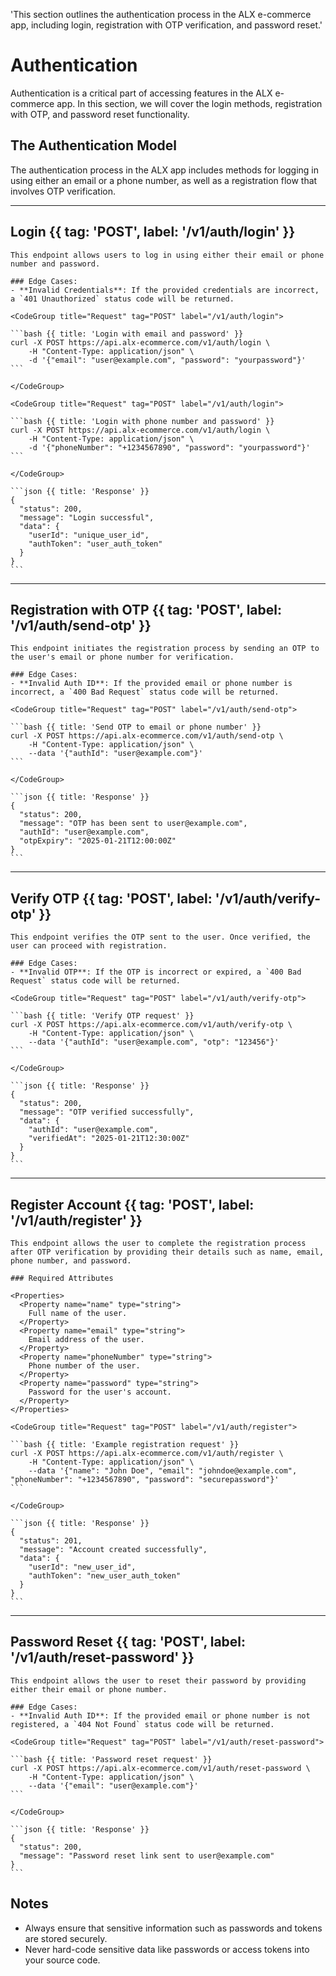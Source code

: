   'This section outlines the authentication process in the ALX e-commerce app, including login, registration with OTP verification, and password reset.'

# Authentication

Authentication is a critical part of accessing features in the ALX e-commerce app. In this section, we will cover the login methods, registration with OTP, and password reset functionality.

## The Authentication Model

The authentication process in the ALX app includes methods for logging in using either an email or a phone number, as well as a registration flow that involves OTP verification.

---

## Login {{ tag: 'POST', label: '/v1/auth/login' }}

<Row>
  <Col>

    This endpoint allows users to log in using either their email or phone number and password.

    ### Edge Cases:
    - **Invalid Credentials**: If the provided credentials are incorrect, a `401 Unauthorized` status code will be returned.

  </Col>
  <Col sticky>

    <CodeGroup title="Request" tag="POST" label="/v1/auth/login">

    ```bash {{ title: 'Login with email and password' }}
    curl -X POST https://api.alx-ecommerce.com/v1/auth/login \
        -H "Content-Type: application/json" \
        -d '{"email": "user@example.com", "password": "yourpassword"}'
    ```

    </CodeGroup>

    <CodeGroup title="Request" tag="POST" label="/v1/auth/login">

    ```bash {{ title: 'Login with phone number and password' }}
    curl -X POST https://api.alx-ecommerce.com/v1/auth/login \
        -H "Content-Type: application/json" \
        -d '{"phoneNumber": "+1234567890", "password": "yourpassword"}'
    ```

    </CodeGroup>

    ```json {{ title: 'Response' }}
    {
      "status": 200,
      "message": "Login successful",
      "data": {
        "userId": "unique_user_id",
        "authToken": "user_auth_token"
      }
    }
    ```

  </Col>
</Row>

---

## Registration with OTP {{ tag: 'POST', label: '/v1/auth/send-otp' }}

<Row>
  <Col>

    This endpoint initiates the registration process by sending an OTP to the user's email or phone number for verification.

    ### Edge Cases:
    - **Invalid Auth ID**: If the provided email or phone number is incorrect, a `400 Bad Request` status code will be returned.

  </Col>
  <Col sticky>

    <CodeGroup title="Request" tag="POST" label="/v1/auth/send-otp">

    ```bash {{ title: 'Send OTP to email or phone number' }}
    curl -X POST https://api.alx-ecommerce.com/v1/auth/send-otp \
        -H "Content-Type: application/json" \
        --data '{"authId": "user@example.com"}'
    ```

    </CodeGroup>

    ```json {{ title: 'Response' }}
    {
      "status": 200,
      "message": "OTP has been sent to user@example.com",
      "authId": "user@example.com",
      "otpExpiry": "2025-01-21T12:00:00Z"
    }
    ```

  </Col>
</Row>

---

## Verify OTP {{ tag: 'POST', label: '/v1/auth/verify-otp' }}

<Row>
  <Col>

    This endpoint verifies the OTP sent to the user. Once verified, the user can proceed with registration.

    ### Edge Cases:
    - **Invalid OTP**: If the OTP is incorrect or expired, a `400 Bad Request` status code will be returned.

  </Col>
  <Col sticky>

    <CodeGroup title="Request" tag="POST" label="/v1/auth/verify-otp">

    ```bash {{ title: 'Verify OTP request' }}
    curl -X POST https://api.alx-ecommerce.com/v1/auth/verify-otp \
        -H "Content-Type: application/json" \
        --data '{"authId": "user@example.com", "otp": "123456"}'
    ```

    </CodeGroup>

    ```json {{ title: 'Response' }}
    {
      "status": 200,
      "message": "OTP verified successfully",
      "data": {
        "authId": "user@example.com",
        "verifiedAt": "2025-01-21T12:30:00Z"
      }
    }
    ```

  </Col>
</Row>

---

## Register Account {{ tag: 'POST', label: '/v1/auth/register' }}

<Row>
  <Col>

    This endpoint allows the user to complete the registration process after OTP verification by providing their details such as name, email, phone number, and password.

    ### Required Attributes

    <Properties>
      <Property name="name" type="string">
        Full name of the user.
      </Property>
      <Property name="email" type="string">
        Email address of the user.
      </Property>
      <Property name="phoneNumber" type="string">
        Phone number of the user.
      </Property>
      <Property name="password" type="string">
        Password for the user's account.
      </Property>
    </Properties>

  </Col>
  <Col sticky>

    <CodeGroup title="Request" tag="POST" label="/v1/auth/register">

    ```bash {{ title: 'Example registration request' }}
    curl -X POST https://api.alx-ecommerce.com/v1/auth/register \
        -H "Content-Type: application/json" \
        --data '{"name": "John Doe", "email": "johndoe@example.com", "phoneNumber": "+1234567890", "password": "securepassword"}'
    ```

    </CodeGroup>

    ```json {{ title: 'Response' }}
    {
      "status": 201,
      "message": "Account created successfully",
      "data": {
        "userId": "new_user_id",
        "authToken": "new_user_auth_token"
      }
    }
    ```

  </Col>
</Row>

---

## Password Reset {{ tag: 'POST', label: '/v1/auth/reset-password' }}

<Row>
  <Col>

    This endpoint allows the user to reset their password by providing either their email or phone number.

    ### Edge Cases:
    - **Invalid Auth ID**: If the provided email or phone number is not registered, a `404 Not Found` status code will be returned.

  </Col>
  <Col sticky>

    <CodeGroup title="Request" tag="POST" label="/v1/auth/reset-password">

    ```bash {{ title: 'Password reset request' }}
    curl -X POST https://api.alx-ecommerce.com/v1/auth/reset-password \
        -H "Content-Type: application/json" \
        --data '{"email": "user@example.com"}'
    ```

    </CodeGroup>

    ```json {{ title: 'Response' }}
    {
      "status": 200,
      "message": "Password reset link sent to user@example.com"
    }
    ```

  </Col>
</Row>

## Notes

- Always ensure that sensitive information such as passwords and tokens are stored securely.
- Never hard-code sensitive data like passwords or access tokens into your source code.

